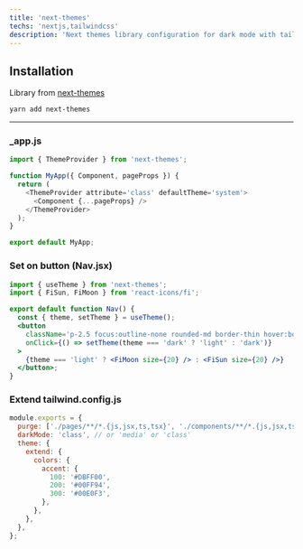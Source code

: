 ```yaml
---
title: 'next-themes'
techs: 'nextjs,tailwindcss'
description: 'Next themes library configuration for dark mode with tailwindcss'
---
```


## Installation

Library from [next-themes](https://github.com/pacocoursey/next-themes)

```bash
yarn add next-themes
```

---

### \_app.js

```js
import { ThemeProvider } from 'next-themes';

function MyApp({ Component, pageProps }) {
  return (
    <ThemeProvider attribute='class' defaultTheme='system'>
      <Component {...pageProps} />
    </ThemeProvider>
  );
}

export default MyApp;
```

### Set on button (Nav.jsx)

```jsx
import { useTheme } from 'next-themes';
import { FiSun, FiMoon } from 'react-icons/fi';

export default function Nav() {
  const { theme, setTheme } = useTheme();
  <button
    className='p-2.5 focus:outline-none rounded-md border-thin hover:border-accent-200 dark:hover:border-accent-200 hover:text-accent-200 dark:hover:text-accent-200'
    onClick={() => setTheme(theme === 'dark' ? 'light' : 'dark')}
  >
    {theme === 'light' ? <FiMoon size={20} /> : <FiSun size={20} />}
  </button>;
}
```

### Extend tailwind.config.js

```js
module.exports = {
  purge: ['./pages/**/*.{js,jsx,ts,tsx}', './components/**/*.{js,jsx,ts,tsx}'],
  darkMode: 'class', // or 'media' or 'class'
  theme: {
    extend: {
      colors: {
        accent: {
          100: '#DBFF00',
          200: '#00FF94',
          300: '#00E0F3',
        },
      },
    },
  },
};
```
